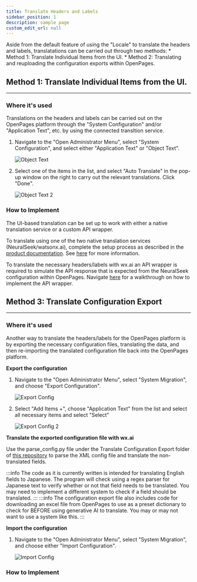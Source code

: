```yaml
---
title: Translate Headers and Labels
sidebar_position: 1
description: sample page
custom_edit_url: null
---
```


<div style={{ borderBottom: '1px solid #000', marginTop: '20px', marginBottom: '20px' }}></div>
Aside from the default feature of using the "Locale" to translate the headers and labels, translatations can be carried out through two methods:
* Method 1: Translate Individual Items from the UI.
* Method 2: Translating and reuploading the configuration exports within OpenPages.

## Method 1: Translate Individual Items from the UI.
--------

### Where it's used

Translations on the headers and labels can be carried out on the OpenPages platform through the "System Configuration" and/or "Application Text", etc. by using the connected transltion service.

1. Navigate to the "Open Administrator Menu", select "System Configuration", and select either "Application Text" or "Object Text".

    ![Object Text](https://media.github.ibm.com/user/386696/files/1a50c0d2-bb16-43ab-838a-a0549091a235)

2. Select one of the items in the list, and select "Auto Translate" in the pop-up window on the right to carry out the relevant translations. Click "Done".

    ![Object Text 2](https://media.github.ibm.com/user/386696/files/72a643bc-1d3d-4605-acbb-89f12632b410)


### How to Implement

The UI-based translation can be set up to work with either a native translation service or a custom API wrapper.

To translate using one of the two native translation services (NeuralSeek/watsonx.ai), complete the setup process as described in the [product documentation](https://www.ibm.com/docs/en/openpages/9.0.0?topic=integrations-translation-services). See [here](../../Create/Translate%20User%20Fields/Native%20Translation%20Service) for more information.

To translate the necessary headers/labels with wx.ai an API wrapper is required to simulate the API response that is expected from the NeuralSeek configuration within OpenPages. Navigate [here](../../Create/Translate%20User%20Fields/Custom%20API%20Endpoint) for a walkthrough on how to implement the API wrapper.



## Method 3: Translate Configuration Export
--------

### Where it's used

Another way to translate the headers/labels for the OpenPages platform is by exporting the necessary configuration files, translating the data, and then re-importing the translated configuration file back into the OpenPages platform.

**Export the configuration**
1. Navigate to the "Open Administrator Menu", select "System Migration", and choose "Export Configuration".

    ![Export Config](../../../images/OP_ConfigExport.png)
2. Select "Add Items +", choose "Application Text" from the list and select all necessary items and select "Select"

    ![Export Config 2](https://media.github.ibm.com/user/386696/files/f32ccb19-cd94-443a-8b50-0d77e84fede2)

**Translate the exported configuration file with wx.ai**

Use the parse_config.py file under the Translate Configuration Export folder of [this repository](https://github.com/ibm-client-engineering/solution-openpages-wxai-translation) to parse the XML config file and translate the non-translated fields.

:::info
The code as it is currently written is intended for translating English fields to Japanese. The program will check using a regex parser for Japanese text to verify whether or not that field needs to be translated. You may need to implement a different system to check if a field should be translated.
:::
:::info
The configuration export file also includes code for downloading an excel file from OpenPages to use as a preset dictionary to check for BEFORE using generative AI to translate. You may or may not want to use a system like this.
:::

**Import the configuration**
1. Navigate to the "Open Administrator Menu", select "System Migration", and choose either "Import Configuration".

    ![Import Config](https://media.github.ibm.com/user/386696/files/6b8437d7-0b39-42bc-8f0e-ccdc83bb8f7c)

### How to Implement

